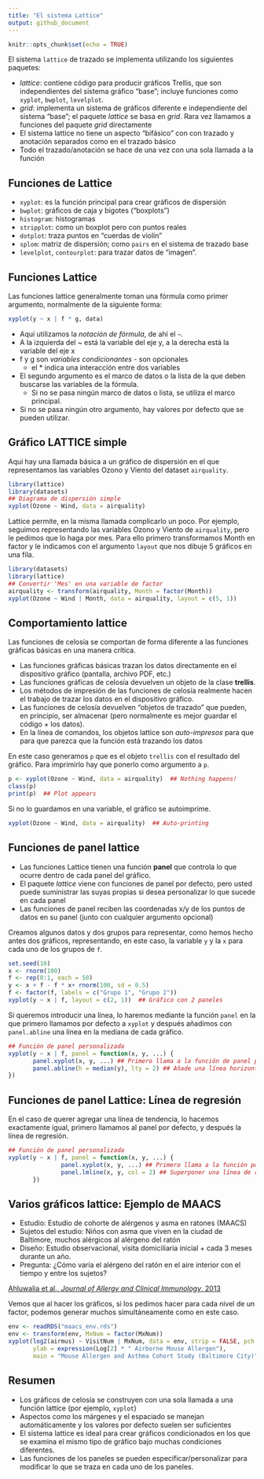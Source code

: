```yaml
---
title: "El sistema Lattice"
output: github_document
---
```


```r
knitr::opts_chunk$set(echo = TRUE)
```

El sistema `lattice` de trazado se implementa utilizando los siguientes paquetes:

- *lattice*: contiene código para producir gráficos Trellis, que son independientes del sistema gráfico "base"; incluye funciones como `xyplot`, `bwplot`, `levelplot`.
- *grid*: implementa un sistema de gráficos diferente e independiente del sistema "base"; el paquete *lattice* se basa en *grid*. Rara vez llamamos a funciones del paquete *grid* directamente
- El sistema lattice no tiene un aspecto "bifásico" con con trazado y anotación separados como en el trazado básico
- Todo el trazado/anotación se hace de una vez con una sola llamada a la función

## Funciones de Lattice

- `xyplot`: es la función principal para crear gráficos de dispersión 
- `bwplot`: gráficos de caja y bigotes ("boxplots")
- `histogram`: histogramas
- `stripplot`: como un boxplot pero con puntos reales 
- `dotplot`: traza puntos en "cuerdas de violín"
- `splom`: matriz de dispersión; como `pairs` en el sistema de trazado base 
- `levelplot`, `contourplot`: para trazar datos de "imagen".

## Funciones Lattice

Las funciones lattice generalmente toman una fórmula como primer argumento, normalmente de la siguiente forma:
```r
xyplot(y ~ x | f * g, data)
```

- Aquí utilizamos la *notación de fórmula*, de ahí el `~`.
- A la izquierda del ~ está la variable del eje y, a la derecha está la
  variable del eje x
- f y g son _variables condicionantes_ - son opcionales
  - el * indica una interacción entre dos variables
- El segundo argumento es el marco de datos o la lista de la que deben buscarse las variables de la fórmula.
  - Si no se pasa ningún marco de datos o lista, se utiliza el marco principal.
- Si no se pasa ningún otro argumento, hay valores por defecto que se pueden utilizar.

## Gráfico LATTICE simple
Aquí hay una llamada básica a un gráfico de dispersión en el que representamos las variables Ozono y Viento del dataset `airquality`.
```r
library(lattice)
library(datasets)
## Diagrama de dispersión simple
xyplot(Ozone ~ Wind, data = airquality)
```

Lattice permite, en la misma llamada complicarlo un poco. Por ejemplo, seguimos representando las variables Ozono y Viento de `airquality`, pero le pedimos que lo haga por mes. Para ello primero transformamos Month en factor y le indicamos con el argumento `layout` que nos dibuje 5 gráficos en una fila.
```r
library(datasets)
library(lattice)
## Convertir 'Mes' en una variable de factor
airquality <- transform(airquality, Month = factor(Month)) 
xyplot(Ozone ~ Wind | Month, data = airquality, layout = c(5, 1))
```

## Comportamiento lattice

Las funciones de celosía se comportan de forma diferente a las funciones gráficas básicas en una manera crítica.

- Las funciones gráficas básicas trazan los datos directamente en el dispositivo gráfico (pantalla, archivo PDF, etc.)
- Las funciones gráficas de celosía devuelven un objeto de la clase **trellis**.
- Los métodos de impresión de las funciones de celosía realmente hacen el trabajo de trazar los datos en el dispositivo gráfico.
- Las funciones de celosía devuelven "objetos de trazado" que pueden, en principio, ser almacenar (pero normalmente es mejor guardar el código + los datos).
- En la línea de comandos, los objetos lattice son *auto-impresos* para que para que parezca que la función está trazando los datos

En este caso generamos `p` que es el objeto `trellis` con el resultado del gráfico. Para imprimirlo hay que ponerlo como argumento a `p`.
```r
p <- xyplot(Ozone ~ Wind, data = airquality)  ## Nothing happens!
class(p)
print(p)  ## Plot appears
```

Si no lo guardamos en una variable, el gráfico se autoimprime.
```r
xyplot(Ozone ~ Wind, data = airquality)  ## Auto-printing
```

## Funciones de panel lattice

* Las funciones Lattice tienen una función **panel** que controla lo que ocurre dentro de cada panel del gráfico.
* El paquete *lattice* viene con funciones de panel por defecto, pero usted puede suministrar las suyas propias si desea personalizar lo que sucede en cada panel
* Las funciones de panel reciben las coordenadas x/y de los puntos de datos en su panel (junto con cualquier argumento opcional)

Creamos algunos datos y dos grupos para representar, como hemos hecho antes dos gráficos, representando, en este caso, la variable `y` y la `x` para cada uno de los grupos de `f`.
```r
set.seed(10)
x <- rnorm(100)
f <- rep(0:1, each = 50)
y <- x + f - f * x+ rnorm(100, sd = 0.5)
f <- factor(f, labels = c("Grupo 1", "Grupo 2"))
xyplot(y ~ x | f, layout = c(2, 1))  ## Gráfico con 2 paneles
```

Si queremos introducir una línea, lo haremos mediante la función `panel` en la que primero llamamos por defecto a `xyplot` y después añadimos con `panel.abline` una línea en la mediana de cada gráfico.
```r
## Función de panel personalizada
xyplot(y ~ x | f, panel = function(x, y, ...) {
       panel.xyplot(x, y, ...) ## Primero llama a la función de panel por defecto para 'xyplot'
       panel.abline(h = median(y), lty = 2) ## Añade una línea horizontal en la mediana
})
```

## Funciones de panel Lattice: Línea de regresión
En el caso de querer agregar una línea de tendencia, lo hacemos exactamente igual, primero llamamos al panel por defecto, y después la línea de regresión.
```r
## Función de panel personalizada
xyplot(y ~ x | f, panel = function(x, y, ...) {
               panel.xyplot(x, y, ...) ## Primero llama a la función por defecto del panel
               panel.lmline(x, y, col = 2) ## Superponer una línea de regresión lineal simple
       })
```

## Varios gráficos lattice: Ejemplo de MAACS

* Estudio: Estudio de cohorte de alérgenos y asma en ratones (MAACS)
* Sujetos del estudio: Niños con asma que viven en la ciudad de Baltimore, muchos alérgicos al alérgeno del ratón
* Diseño: Estudio observacional, visita domiciliaria inicial + cada 3 meses durante un año.
* Pregunta: ¿Cómo varía el alérgeno del ratón en el aire interior con el tiempo y entre los sujetos?

[Ahluwalia et al., *Journal of Allergy and Clinical Immunology*, 2013](http://www.ncbi.nlm.nih.gov/pubmed/23810154)

Vemos que al hacer los gráficos, si los pedimos hacer para cada nivel de un factor, podemos generar muchos simultáneamente como en este caso.
```r
env <- readRDS("maacs_env.rds")
env <- transform(env, MxNum = factor(MxNum))
xyplot(log2(airmus) ~ VisitNum | MxNum, data = env, strip = FALSE, pch = 20, xlab = "Visit Number", 
       ylab = expression(Log[2] * " Airborne Mouse Allergen"), 
       main = "Mouse Allergen and Asthma Cohort Study (Baltimore City)")
```

## Resumen

* Los gráficos de celosía se construyen con una sola llamada a una función lattice (por ejemplo, `xyplot`)
* Aspectos como los márgenes y el espaciado se manejan automáticamente y los valores por defecto suelen ser suficientes
* El sistema lattice es ideal para crear gráficos condicionados en los que se examina el mismo tipo de gráfico bajo muchas condiciones diferentes.
* Las funciones de los paneles se pueden especificar/personalizar para modificar lo que se traza en cada uno de los paneles.